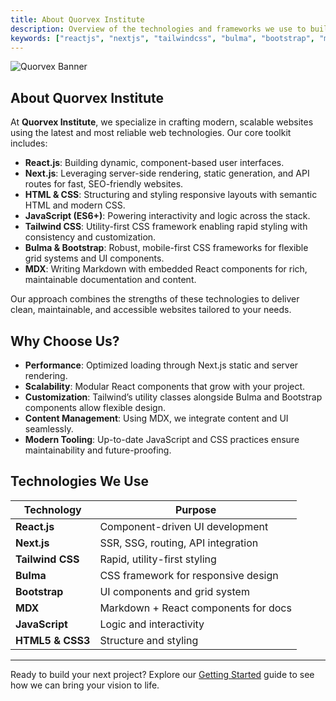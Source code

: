 ```yaml
---
title: About Quorvex Institute
description: Overview of the technologies and frameworks we use to build modern, scalable websites.
keywords: ["reactjs", "nextjs", "tailwindcss", "bulma", "bootstrap", "mdx", "web development"]
---
```


![Quorvex Banner](/images/banner.svg "Quorvex Institute")

## About Quorvex Institute

At **Quorvex Institute**, we specialize in crafting modern, scalable websites using the latest and most reliable web technologies. Our core toolkit includes:

- **React.js**: Building dynamic, component-based user interfaces.
- **Next.js**: Leveraging server-side rendering, static generation, and API routes for fast, SEO-friendly websites.
- **HTML & CSS**: Structuring and styling responsive layouts with semantic HTML and modern CSS.
- **JavaScript (ES6+)**: Powering interactivity and logic across the stack.
- **Tailwind CSS**: Utility-first CSS framework enabling rapid styling with consistency and customization.
- **Bulma & Bootstrap**: Robust, mobile-first CSS frameworks for flexible grid systems and UI components.
- **MDX**: Writing Markdown with embedded React components for rich, maintainable documentation and content.

Our approach combines the strengths of these technologies to deliver clean, maintainable, and accessible websites tailored to your needs.

## Why Choose Us?

- **Performance**: Optimized loading through Next.js static and server rendering.
- **Scalability**: Modular React components that grow with your project.
- **Customization**: Tailwind’s utility classes alongside Bulma and Bootstrap components allow flexible design.
- **Content Management**: Using MDX, we integrate content and UI seamlessly.
- **Modern Tooling**: Up-to-date JavaScript and CSS practices ensure maintainability and future-proofing.

## Technologies We Use

| Technology       | Purpose                                    |
| ---------------- | ------------------------------------------ |
| **React.js**     | Component-driven UI development            |
| **Next.js**      | SSR, SSG, routing, API integration         |
| **Tailwind CSS** | Rapid, utility-first styling                |
| **Bulma**        | CSS framework for responsive design        |
| **Bootstrap**    | UI components and grid system               |
| **MDX**          | Markdown + React components for docs       |
| **JavaScript**   | Logic and interactivity                      |
| **HTML5 & CSS3** | Structure and styling                        |

---

Ready to build your next project? Explore our [Getting Started](/docs/getting-started) guide to see how we can bring your vision to life.

